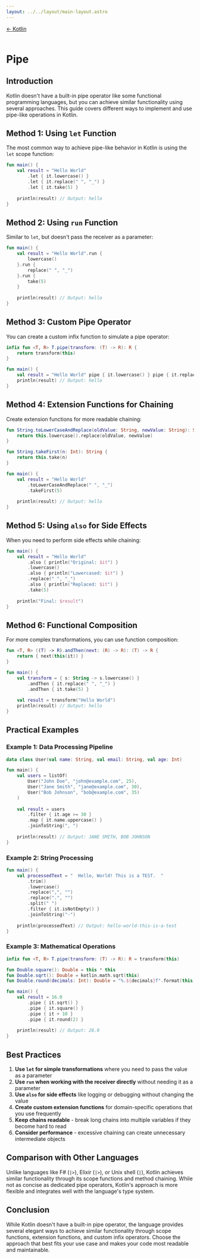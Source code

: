 ---
layout: ../../layout/main-layout.astro
---
<a href="/kotlin">← Kotlin</a> <br /> <br />

# Pipe

## Introduction

Kotlin doesn't have a built-in pipe operator like some functional programming languages, but you can achieve similar functionality using several approaches. This guide covers different ways to implement and use pipe-like operations in Kotlin.

## Method 1: Using `let` Function

The most common way to achieve pipe-like behavior in Kotlin is using the `let` scope function:

```kotlin
fun main() {
    val result = "Hello World"
        .let { it.lowercase() }
        .let { it.replace(" ", "_") }
        .let { it.take(5) }
    
    println(result) // Output: hello
}
```

## Method 2: Using `run` Function

Similar to `let`, but doesn't pass the receiver as a parameter:

```kotlin
fun main() {
    val result = "Hello World".run {
        lowercase()
    }.run {
        replace(" ", "_")
    }.run {
        take(5)
    }
    
    println(result) // Output: hello
}
```

## Method 3: Custom Pipe Operator

You can create a custom infix function to simulate a pipe operator:

```kotlin
infix fun <T, R> T.pipe(transform: (T) -> R): R {
    return transform(this)
}

fun main() {
    val result = "Hello World" pipe { it.lowercase() } pipe { it.replace(" ", "_") } pipe { it.take(5) }
    println(result) // Output: hello
}
```

## Method 4: Extension Functions for Chaining

Create extension functions for more readable chaining:

```kotlin
fun String.toLowerCaseAndReplace(oldValue: String, newValue: String): String {
    return this.lowercase().replace(oldValue, newValue)
}

fun String.takeFirst(n: Int): String {
    return this.take(n)
}

fun main() {
    val result = "Hello World"
        .toLowerCaseAndReplace(" ", "_")
        .takeFirst(5)
    
    println(result) // Output: hello
}
```

## Method 5: Using `also` for Side Effects

When you need to perform side effects while chaining:

```kotlin
fun main() {
    val result = "Hello World"
        .also { println("Original: $it") }
        .lowercase()
        .also { println("Lowercased: $it") }
        .replace(" ", "_")
        .also { println("Replaced: $it") }
        .take(5)
    
    println("Final: $result")
}
```

## Method 6: Functional Composition

For more complex transformations, you can use function composition:

```kotlin
fun <T, R> ((T) -> R).andThen(next: (R) -> R): (T) -> R {
    return { next(this(it)) }
}

fun main() {
    val transform = { s: String -> s.lowercase() }
        .andThen { it.replace(" ", "_") }
        .andThen { it.take(5) }
    
    val result = transform("Hello World")
    println(result) // Output: hello
}
```

## Practical Examples

### Example 1: Data Processing Pipeline

```kotlin
data class User(val name: String, val email: String, val age: Int)

fun main() {
    val users = listOf(
        User("John Doe", "john@example.com", 25),
        User("Jane Smith", "jane@example.com", 30),
        User("Bob Johnson", "bob@example.com", 35)
    )
    
    val result = users
        .filter { it.age >= 30 }
        .map { it.name.uppercase() }
        .joinToString(", ")
    
    println(result) // Output: JANE SMITH, BOB JOHNSON
}
```

### Example 2: String Processing

```kotlin
fun main() {
    val processedText = "  Hello, World! This is a TEST.  "
        .trim()
        .lowercase()
        .replace(",", "")
        .replace(".", "")
        .split(" ")
        .filter { it.isNotEmpty() }
        .joinToString("-")
    
    println(processedText) // Output: hello-world-this-is-a-test
}
```

### Example 3: Mathematical Operations

```kotlin
infix fun <T, R> T.pipe(transform: (T) -> R): R = transform(this)

fun Double.square(): Double = this * this
fun Double.sqrt(): Double = kotlin.math.sqrt(this)
fun Double.round(decimals: Int): Double = "%.${decimals}f".format(this).toDouble()

fun main() {
    val result = 16.0
        .pipe { it.sqrt() }
        .pipe { it.square() }
        .pipe { it + 10 }
        .pipe { it.round(2) }
    
    println(result) // Output: 26.0
}
```

## Best Practices

1. **Use `let` for simple transformations** where you need to pass the value as a parameter
2. **Use `run` when working with the receiver directly** without needing it as a parameter
3. **Use `also` for side effects** like logging or debugging without changing the value
4. **Create custom extension functions** for domain-specific operations that you use frequently
5. **Keep chains readable** - break long chains into multiple variables if they become hard to read
6. **Consider performance** - excessive chaining can create unnecessary intermediate objects

## Comparison with Other Languages

Unlike languages like F# (`|>`), Elixir (`|>`), or Unix shell (`|`), Kotlin achieves similar functionality through its scope functions and method chaining. While not as concise as dedicated pipe operators, Kotlin's approach is more flexible and integrates well with the language's type system.

## Conclusion

While Kotlin doesn't have a built-in pipe operator, the language provides several elegant ways to achieve similar functionality through scope functions, extension functions, and custom infix operators. Choose the approach that best fits your use case and makes your code most readable and maintainable.